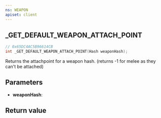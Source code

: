 ```yaml
---
ns: WEAPON
apiset: client
---
```

## _GET_DEFAULT_WEAPON_ATTACH_POINT

```c
// 0x65DC4AC5B96614CB
int _GET_DEFAULT_WEAPON_ATTACH_POINT(Hash weaponHash);
```

Returns the attachpoint for a weapon hash. (returns -1 for melee as they can't be attached)

## Parameters
* **weaponHash**:

## Return value